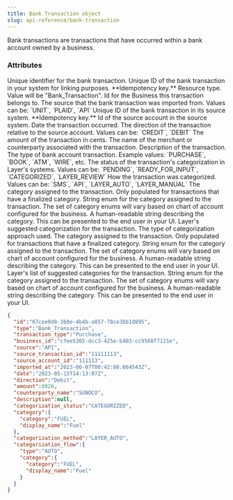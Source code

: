 ```yaml
---
title: Bank Transaction object
slug: api-reference/bank-transaction
---
```


Bank transactions are transactions that have occurred within a bank account owned by a business.

### Attributes

<ParamField body="id" type="string">
  Unique identifier for the bank transaction.
</ParamField>
<ParamField body="external_id" type="string">
  Unique ID of the bank transaction in your system for linking purposes. **Idempotency key.**
</ParamField>
<ParamField body="type" type="string">
  Resource type. Value will be "Bank_Transaction".
</ParamField>
<ParamField body="business_id" type="string">
  Id for the Business this transaction belongs to.
</ParamField>
<ParamField body="source" type="enum">
  The source that the bank transaction was imported from.
  Values can be: `UNIT`, `PLAID`, `API`
</ParamField>
<ParamField body="source_transaction_id" type="string">
  Unique ID of the bank transaction in its source system. **Idempotency key.**
</ParamField>
<ParamField body="source_account_id" type="string">
  Id of the source account in the source system.
</ParamField>
<ParamField body="date" type="ISO8601 timestamp">
  Date the transaction occurred.
</ParamField>
<ParamField body="direction" type="enum">
  The direction of the transaction relative to the source account.
  Values can be: `CREDIT`, `DEBIT`
</ParamField>
<ParamField body="amount" type="integer">
  The amount of the transaction in cents.
</ParamField>
<ParamField body="counterparty_name" type="string">
  The name of the merchant or counterparty associated with the transaction.
</ParamField>
<ParamField body="description" type="string">
  Description of the transaction.
</ParamField>
<ParamField body="type" type="string">
  The type of bank account transaction.
  Example values: `PURCHASE`, `BOOK`, `ATM`, `WIRE`, etc.
</ParamField>
<ParamField body="categorization_status" type="enum">
  The status of the transaction's categorization in Layer's systems.
  Values can be: `PENDING`, `READY_FOR_INPUT`, `CATEGORIZED`, `LAYER_REVIEW`
</ParamField>
<ParamField body="categorization_method" type="enum">
  How the transaction was categorized.
  Values can be: `SMS`, `API`, `LAYER_AUTO`, `LAYER_MANUAL`
</ParamField>
<ParamField body="category" type="Category object">
  The category assigned to the transaction. Only populated for transactions that have a finalized category.
  <Expandable title="properties">
    <ResponseField name="category" type="enum">
      String enum for the category assigned to the transaction. The set of category enums will vary based on chart of account configured for the business.
    </ResponseField>
    <ResponseField name="display_name" type="string">
      A human-readable string describing the category. This can be presented to the end user in your UI.
    </ResponseField>
  </Expandable>
</ParamField>
<ParamField body="categorization_flow" type="Categorization Flow object">
  Layer's suggested categorization for the transaction.
  <Expandable title="properties">
    <ResponseField name="type" type="string">
      The type of categorization approach used.
    </ResponseField>
    <ParamField body="category" type="Category object">
      The category assigned to the transaction. Only populated for transactions that have a finalized category.
      <Expandable title="properties">
        <ResponseField name="category" type="enum">
          String enum for the category assigned to the transaction. The set of category enums will vary based on chart of account configured for the business.
        </ResponseField>
        <ResponseField name="display_name" type="string">
          A human-readable string describing the category. This can be presented to the end user in your UI.
        </ResponseField>
      </Expandable>
    </ParamField>
    <ResponseField name="suggestions" type="array of Category objects">
      Layer's list of suggested categories for the transaction.
      <Expandable title="properties">
        <ResponseField name="category" type="enum">
          String enum for the category assigned to the transaction. The set of category enums will vary based on chart of account configured for the business.
        </ResponseField>
        <ResponseField name="display_name" type="string">
          A human-readable string describing the category. This can be presented to the end user in your UI.
        </ResponseField>
      </Expandable>
    </ResponseField>
  </Expandable>
</ParamField>



<ResponseExample>

```json Example
{
  "id":"67cee0d8-3b8e-4b4b-a857-78ce3bb1d895",
  "type":"Bank_Transaction",
  "transaction_type":"Purchase",
  "business_id":"cfee5365-dcc3-425e-b403-cc9568f7121e",
  "source":"API",
  "source_transaction_id":"11111113",
  "source_account_id":"111113",
  "imported_at":"2023-06-07T00:42:08.664543Z",
  "date":"2023-05-15T14:13:07Z",
  "direction":"Debit",
  "amount":8026,
  "counterparty_name":"SUNOCO",
  "description":null,
  "categorization_status":"CATEGORIZED",
  "category":{
    "category":"FUEL",
    "display_name":"Fuel"
  },
  "categorization_method":"LAYER_AUTO",
  "categorization_flow":{
    "type":"AUTO",
    "category":{
      "category":"FUEL",
      "display_name":"Fuel"
    }
  }
}
```

</ResponseExample>